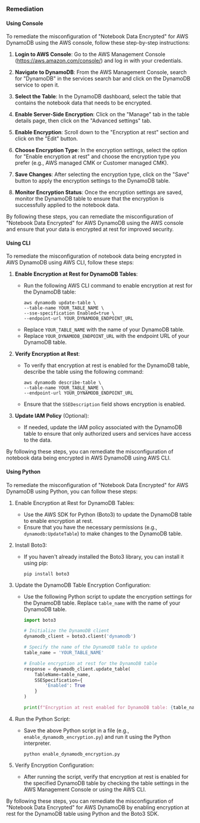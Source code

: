 ### Remediation

#### Using Console

To remediate the misconfiguration of "Notebook Data Encrypted" for AWS DynamoDB using the AWS console, follow these step-by-step instructions:

1. **Login to AWS Console**: Go to the AWS Management Console (https://aws.amazon.com/console/) and log in with your credentials.

2. **Navigate to DynamoDB**: From the AWS Management Console, search for "DynamoDB" in the services search bar and click on the DynamoDB service to open it.

3. **Select the Table**: In the DynamoDB dashboard, select the table that contains the notebook data that needs to be encrypted.

4. **Enable Server-Side Encryption**: Click on the "Manage" tab in the table details page, then click on the "Advanced settings" tab.

5. **Enable Encryption**: Scroll down to the "Encryption at rest" section and click on the "Edit" button.

6. **Choose Encryption Type**: In the encryption settings, select the option for "Enable encryption at rest" and choose the encryption type you prefer (e.g., AWS managed CMK or Customer managed CMK).

7. **Save Changes**: After selecting the encryption type, click on the "Save" button to apply the encryption settings to the DynamoDB table.

8. **Monitor Encryption Status**: Once the encryption settings are saved, monitor the DynamoDB table to ensure that the encryption is successfully applied to the notebook data.

By following these steps, you can remediate the misconfiguration of "Notebook Data Encrypted" for AWS DynamoDB using the AWS console and ensure that your data is encrypted at rest for improved security.

#### Using CLI

To remediate the misconfiguration of notebook data being encrypted in AWS DynamoDB using AWS CLI, follow these steps:

1. **Enable Encryption at Rest for DynamoDB Tables**:
   - Run the following AWS CLI command to enable encryption at rest for the DynamoDB table:
     ```
     aws dynamodb update-table \
     --table-name YOUR_TABLE_NAME \
     --sse-specification Enabled=true \
     --endpoint-url YOUR_DYNAMODB_ENDPOINT_URL
     ```
   - Replace `YOUR_TABLE_NAME` with the name of your DynamoDB table.
   - Replace `YOUR_DYNAMODB_ENDPOINT_URL` with the endpoint URL of your DynamoDB table.

2. **Verify Encryption at Rest**:
   - To verify that encryption at rest is enabled for the DynamoDB table, describe the table using the following command:
     ```
     aws dynamodb describe-table \
     --table-name YOUR_TABLE_NAME \
     --endpoint-url YOUR_DYNAMODB_ENDPOINT_URL
     ```
   - Ensure that the `SSEDescription` field shows encryption is enabled.

3. **Update IAM Policy** (Optional):
   - If needed, update the IAM policy associated with the DynamoDB table to ensure that only authorized users and services have access to the data.

By following these steps, you can remediate the misconfiguration of notebook data being encrypted in AWS DynamoDB using AWS CLI.

#### Using Python

To remediate the misconfiguration of "Notebook Data Encrypted" for AWS DynamoDB using Python, you can follow these steps:

1. Enable Encryption at Rest for DynamoDB Tables:
   - Use the AWS SDK for Python (Boto3) to update the DynamoDB table to enable encryption at rest.
   - Ensure that you have the necessary permissions (e.g., `dynamodb:UpdateTable`) to make changes to the DynamoDB table.

2. Install Boto3:
   - If you haven't already installed the Boto3 library, you can install it using pip:
     ```
     pip install boto3
     ```

3. Update the DynamoDB Table Encryption Configuration:
   - Use the following Python script to update the encryption settings for the DynamoDB table. Replace `table_name` with the name of your DynamoDB table.
   
     ```python
     import boto3

     # Initialize the DynamoDB client
     dynamodb_client = boto3.client('dynamodb')

     # Specify the name of the DynamoDB table to update
     table_name = 'YOUR_TABLE_NAME'

     # Enable encryption at rest for the DynamoDB table
     response = dynamodb_client.update_table(
         TableName=table_name,
         SSESpecification={
             'Enabled': True
         }
     )

     print(f"Encryption at rest enabled for DynamoDB table: {table_name}")
     ```

4. Run the Python Script:
   - Save the above Python script in a file (e.g., `enable_dynamodb_encryption.py`) and run it using the Python interpreter.
     ```
     python enable_dynamodb_encryption.py
     ```

5. Verify Encryption Configuration:
   - After running the script, verify that encryption at rest is enabled for the specified DynamoDB table by checking the table settings in the AWS Management Console or using the AWS CLI.

By following these steps, you can remediate the misconfiguration of "Notebook Data Encrypted" for AWS DynamoDB by enabling encryption at rest for the DynamoDB table using Python and the Boto3 SDK.

